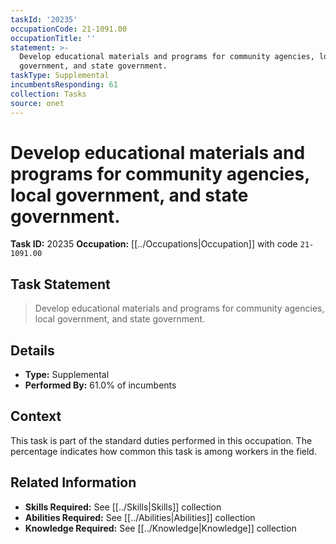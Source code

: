 ```yaml
---
taskId: '20235'
occupationCode: 21-1091.00
occupationTitle: ''
statement: >-
  Develop educational materials and programs for community agencies, local
  government, and state government.
taskType: Supplemental
incumbentsResponding: 61
collection: Tasks
source: onet
---
```

# Develop educational materials and programs for community agencies, local government, and state government.

**Task ID:** 20235
**Occupation:** [[../Occupations|Occupation]] with code `21-1091.00`

## Task Statement

> Develop educational materials and programs for community agencies, local government, and state government.

## Details

- **Type:** Supplemental
- **Performed By:** 61.0% of incumbents

## Context

This task is part of the standard duties performed in this occupation. The percentage indicates how common this task is among workers in the field.

## Related Information

- **Skills Required:** See [[../Skills|Skills]] collection
- **Abilities Required:** See [[../Abilities|Abilities]] collection
- **Knowledge Required:** See [[../Knowledge|Knowledge]] collection

